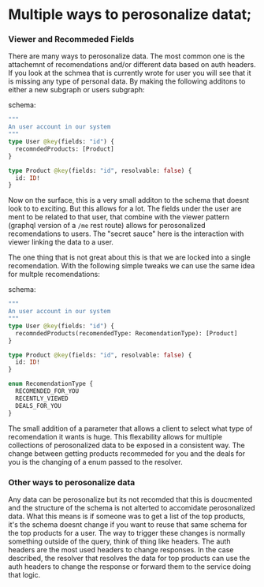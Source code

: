 # Multiple ways to perosonalize datat;

### Viewer and Recommeded Fields

There are many ways to perosonalize data. The most common one is the attachemnt of recomendations and/or different data based on auth headers. If you look at the schmea that is currently wrote for user you will see that it is missing any type of personal data. By making the following additons to either a new subgraph or users subgraph:

schema:

```graphql
"""
An user account in our system
"""
type User @key(fields: "id") {
  recomndedProducts: [Product]
}

type Product @key(fields: "id", resolvable: false) {
  id: ID!
}
```

Now on the surface, this is a very small additon to the schema that doesnt look to to exciting. But this allows for a lot. The fields under the user are ment to be related to that user, that combine with the viewer pattern (graphql version of a `/me` rest route) allows for perosonalized recomendations to users. The "secret sauce" here is the interaction with viewer linking the data to a user.

The one thing that is not great about this is that we are locked into a single recomendation. With the following simple tweaks we can use the same idea for multple recomendations:

schema:

```graphql
"""
An user account in our system
"""
type User @key(fields: "id") {
  recomndedProducts(recomendedType: RecomendationType): [Product]
}

type Product @key(fields: "id", resolvable: false) {
  id: ID!
}

enum RecomendationType {
  RECOMENDED_FOR_YOU
  RECENTLY_VIEWED
  DEALS_FOR_YOU
}
```

The small addition of a parameter that allows a client to select what type of recomendation it wants is huge. This flexability allows for multiple collections of perosonalized data to be exposed in a consistent way. The change between getting products recommeded for you and the deals for you is the changing of a enum passed to the resolver.

### Other ways to perosonalize data

Any data can be perosonalize but its not recomded that this is doucmented and the structure of the schema is not alterted to accomidate perosonalized data. What this means is if someone was to get a list of the top products, it's the schema doesnt change if you want to reuse that same schema for the top products for a user. The way to trigger these changes is normally something outside of the query, think of thing like headers. The auth headers are the most used headers to change responses. In the case described, the resolver that resolves the data for top products can use the auth headers to change the response or forward them to the service doing that logic.
